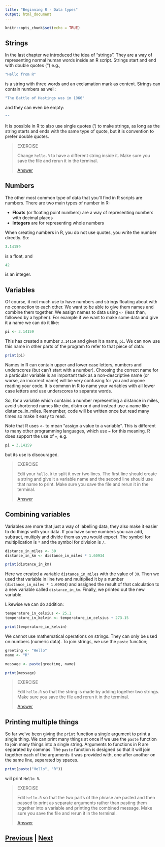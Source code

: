```yaml
---
title: "Beginning R - Data types"
output: html_document
---
```


```r
knitr::opts_chunk$set(echo = TRUE)
```

## Strings

In the last chapter we introduced the idea of "strings". They are a way of 
representing normal human words inside an R script. Strings start and end with 
double quotes (") e.g.,

```R
"Hello from R"
```

is a string with three words and an exclamation mark as content.
Strings can contain numbers as well:

```R
"The Battle of Hastings was in 1066"
```

and they can even be empty:

```R
""
```

It is possible in R to also use single quotes (') to make strings, 
as long as the string starts and ends with the same type of quote, 
but it is convention to prefer double quotes.

> EXERCISE
>
> Change `hello.R` to have a different string inside it. 
> Make sure you save the file and rerun it in the terminal.
> 
> [Answer](data_types_answer01.html)

## Numbers

The other most common type of data that you'll find in R scripts are numbers. 
There are two main types of number in R:

* **Floats** (or floating point numbers) are a way of representing numbers with decimal places
* **Integers** are for representing whole numbers

When creating numbers in R, you do not use quotes, you write the number directly. So:

```R
3.14159
```

is a float, and

```R
42
```

is an integer.

## Variables

Of course, it not much use to have numbers and strings floating about with no 
connection to each other. We want to be able to give them names and combine 
them together. We assign names to data using `<-` (less than, followed by 
a hyphen). For example if we want to make some data and give it a name we can do it like:

```R
pi <- 3.14159
```

This has created a number `3.14159` and given it a name, `pi`. We can now use 
this name in other parts of the program to refer to that piece of data:

```R
print(pi)
```

Names in R can contain upper and lower case letters, numbers and underscores 
(but can't start with a number). Choosing the correct name for a particular 
variable is an important task as a non-descriptive name (or worse, 
an incorrect name) will be very confusing for you and anyone reading your code. 
It is common in R to name your variables with all lower case letters and 
use underscores to separate words.

So, for a variable which contains a number representing a distance in miles, 
avoid shortened names like dm, distm or d and instead use a name like distance_in_miles. 
Remember, code will be written once but read many times so make it easy to read.

Note that R uses `<-` to mean "assign a value to a variable". This is different
to many other programming languages, which use `=` for this meaning. R does
support the use of `=`, e.g.

```R
pi = 3.14159
```

but its use is discouraged.

> EXERCISE
>
> Edit your `hello.R` to split it over two lines. The first line should create 
> a string and give it a variable name and the second line should use that 
> name to print. Make sure you save the file and rerun it in the terminal.
>
> [Answer](data_types_answer02.html)

## Combining variables

Variables are more that just a way of labelling data, they also make it easier 
to do things with your data. If you have some numbers you can add, subtract, 
multiply and divide them as you would expect. The symbol for multiplication 
is `*` and the symbol for division is `/`.

```R
distance_in_miles <- 30
distance_in_km <- distance_in_miles * 1.60934

print(distance_in_km)
```

Here we created a variable `distance_in_miles` with the value of `30`. 
Then we used that variable in line two and multiplied it by a number 
(`distance_in_miles * 1.60934`) and assigned the result of that 
calculation to a new variable called `distance_in_km`. Finally, we 
printed out the new variable.

Likewise we can do addition:

```R
temperature_in_celsius <- 25.1
temperature_in_kelvin <- temperature_in_celsius + 273.15

print(temperature_in_kelvin)
```

We cannot use mathematical operations on strings. They can only be used
on numbers (numeric data). To join strings, we use the `paste` function;


```R
greeting <- "Hello"
name <- "R"

message <- paste(greeting, name)

print(message)
```

> EXERCISE
>
> Edit `hello.R` so that the string is made by adding together two strings. 
> Make sure you save the file and rerun it in the terminal.
>
> [Answer](data_types_answer03.html)

## Printing multiple things

So far we've been giving the `print` function a single argument to 
print a single thing. We can print many things at once if we use 
the `paste` function to join many things into a single string.
Arguments to functions in R are separated by commas. 
The `paste` function is designed so that it will join together each of 
the arguments it was provided with, one after another on the same 
line, separated by spaces.

```R
print(paste("Hello", "R"))
```

will print `Hello R`.

> EXERCISE
>
> Edit `hello.R` so that the two parts of the phrase are pasted and then passed to 
> print as separate arguments rather than pasting them together into a variable 
> and printing the combined message. Make sure you save the file 
> and rerun it in the terminal.
>
> [Answer](data_types_answer04.html)

## [Previous](getting_started.html) | [Next](lists.html)
